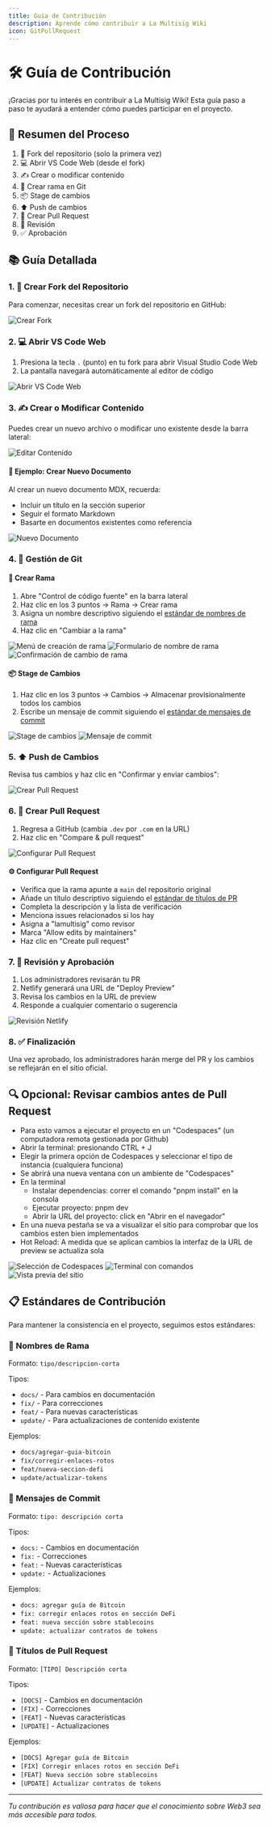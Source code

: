 ```yaml
---
title: Guía de Contribución
description: Aprende cómo contribuir a La Multisig Wiki
icon: GitPullRequest
---
```


# 🛠️ Guía de Contribución

¡Gracias por tu interés en contribuir a La Multisig Wiki! Esta guía paso a paso te ayudará a entender cómo puedes participar en el proyecto.

## 📝 Resumen del Proceso

1. 🍴 Fork del repositorio (solo la primera vez)
2. 💻 Abrir VS Code Web (desde el fork)
3. ✍️ Crear o modificar contenido
4. 🌿 Crear rama en Git
5. 📦 Stage de cambios
6. ⬆️ Push de cambios
7. 🔄 Crear Pull Request
8. 👀 Revisión
9. ✅ Aprobación

## 📚 Guía Detallada

### 1. 🍴 Crear Fork del Repositorio

Para comenzar, necesitas crear un fork del repositorio en GitHub:

![Crear Fork](/content/contribution/01_fork.png)

### 2. 💻 Abrir VS Code Web

1. Presiona la tecla `.` (punto) en tu fork para abrir Visual Studio Code Web
2. La pantalla navegará automáticamente al editor de código

![Abrir VS Code Web](/content/contribution/02_vscode.png)

### 3. ✍️ Crear o Modificar Contenido

Puedes crear un nuevo archivo o modificar uno existente desde la barra lateral:

![Editar Contenido](/content/contribution/03_content.png)

#### 📄 Ejemplo: Crear Nuevo Documento

Al crear un nuevo documento MDX, recuerda:
- Incluir un título en la sección superior
- Seguir el formato Markdown
- Basarte en documentos existentes como referencia

![Nuevo Documento](/content/contribution/04_markdown.png)

### 4. 🌿 Gestión de Git

#### 🌳 Crear Rama
1. Abre "Control de código fuente" en la barra lateral
2. Haz clic en los 3 puntos → Rama → Crear rama
3. Asigna un nombre descriptivo siguiendo el [estándar de nombres de rama](#nombres-de-rama-)
4. Haz clic en "Cambiar a la rama"

![Menú de creación de rama](/content/contribution/05_branch.png)
![Formulario de nombre de rama](/content/contribution/06_branch_name.png)
![Confirmación de cambio de rama](/content/contribution/07_switch_branch.png)

#### 📦 Stage de Cambios
1. Haz clic en los 3 puntos → Cambios → Almacenar provisionalmente todos los cambios
2. Escribe un mensaje de commit siguiendo el [estándar de mensajes de commit](#mensajes-de-commit-)

![Stage de cambios](/content/contribution/08_stage_changes.png)
![Mensaje de commit](/content/contribution/09_commit_message.png)

### 5. ⬆️ Push de Cambios

Revisa tus cambios y haz clic en "Confirmar y enviar cambios":

![Crear Pull Request](/content/contribution/10_create_pr.png)

### 6. 🔄 Crear Pull Request

1. Regresa a GitHub (cambia `.dev` por `.com` en la URL)
2. Haz clic en "Compare & pull request"

![Configurar Pull Request](/content/contribution/11_edit_pr.png)

#### ⚙️ Configurar Pull Request
- Verifica que la rama apunte a `main` del repositorio original
- Añade un título descriptivo siguiendo el [estándar de títulos de PR](#títulos-de-pull-request-)
- Completa la descripción y la lista de verificación
- Menciona issues relacionados si los hay
- Asigna a "lamultisig" como revisor
- Marca "Allow edits by maintainers"
- Haz clic en "Create pull request"

### 7. 👀 Revisión y Aprobación

1. Los administradores revisarán tu PR
2. Netlify generará una URL de "Deploy Preview"
3. Revisa los cambios en la URL de preview
4. Responde a cualquier comentario o sugerencia

![Revisión Netlify](/content/contribution/12_netlify_preview.png)

### 8. ✅ Finalización

Una vez aprobado, los administradores harán merge del PR y los cambios se reflejarán en el sitio oficial.

## 🔍 Opcional: Revisar cambios antes de Pull Request

* Para esto vamos a ejecutar el proyecto en un "Codespaces" (un computadora remota gestionada por Github)
* Abrir la terminal: presionando CTRL + J
* Elegir la primera opción de Codespaces y seleccionar el tipo de instancia (cualquiera funciona)
* Se abrirá una nueva ventana con un ambiente de "Codespaces"
* En la terminal
  * Instalar dependencias: correr el comando "pnpm install" en la consola
  * Ejecutar proyecto: pnpm dev
  * Abrir la URL del proyecto: click en "Abrir en el navegador"
* En una nueva pestaña se va a visualizar el sitio para comprobar que los cambios esten bien implementados
* Hot Reload: A medida que se aplican cambios la interfaz de la URL de preview se actualiza sola

![Selección de Codespaces](/content/contribution/13_codespaces.png)
![Terminal con comandos](/content/contribution/14_terminal.png)
![Vista previa del sitio](/content/contribution/15_preview_site.png)

## 📋 Estándares de Contribución

Para mantener la consistencia en el proyecto, seguimos estos estándares:

### 🌿 Nombres de Rama

Formato: `tipo/descripcion-corta`

Tipos:
- `docs/` - Para cambios en documentación
- `fix/` - Para correcciones
- `feat/` - Para nuevas características
- `update/` - Para actualizaciones de contenido existente

Ejemplos:
- `docs/agregar-guia-bitcoin`
- `fix/corregir-enlaces-rotos`
- `feat/nueva-seccion-defi`
- `update/actualizar-tokens`

### 💬 Mensajes de Commit

Formato: `tipo: descripción corta`

Tipos:
- `docs:` - Cambios en documentación
- `fix:` - Correcciones
- `feat:` - Nuevas características
- `update:` - Actualizaciones

Ejemplos:
- `docs: agregar guía de Bitcoin`
- `fix: corregir enlaces rotos en sección DeFi`
- `feat: nueva sección sobre stablecoins`
- `update: actualizar contratos de tokens`

### 🔄 Títulos de Pull Request

Formato: `[TIPO] Descripción corta`

Tipos:
- `[DOCS]` - Cambios en documentación
- `[FIX]` - Correcciones
- `[FEAT]` - Nuevas características
- `[UPDATE]` - Actualizaciones

Ejemplos:
- `[DOCS] Agregar guía de Bitcoin`
- `[FIX] Corregir enlaces rotos en sección DeFi`
- `[FEAT] Nueva sección sobre stablecoins`
- `[UPDATE] Actualizar contratos de tokens`

---

*Tu contribución es valiosa para hacer que el conocimiento sobre Web3 sea más accesible para todos.* 
